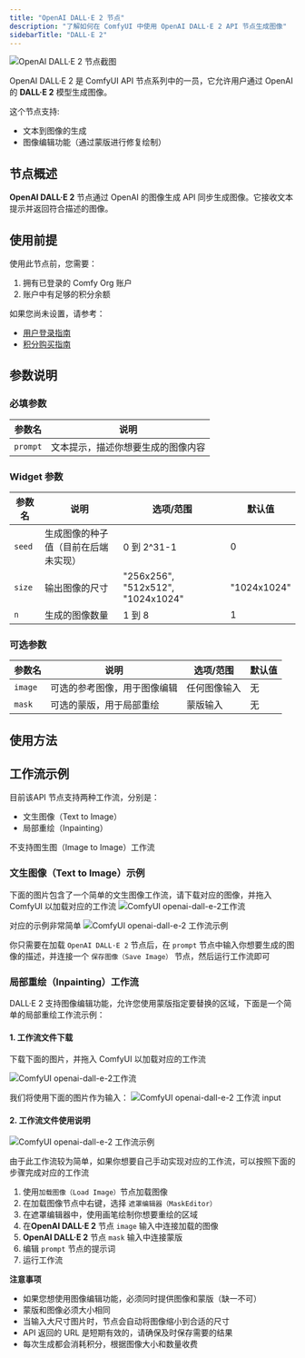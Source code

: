 ```yaml
---
title: "OpenAI DALL·E 2 节点"
description: "了解如何在 ComfyUI 中使用 OpenAI DALL·E 2 API 节点生成图像"
sidebarTitle: "DALL·E 2"
---
```


![OpenAI DALL·E 2 节点截图](/images/comfy_core/api_nodes/openai-dall-e-2.jpg)

OpenAI DALL·E 2 是 ComfyUI API 节点系列中的一员，它允许用户通过 OpenAI 的 **DALL·E 2** 模型生成图像。

这个节点支持:
- 文本到图像的生成
- 图像编辑功能（通过蒙版进行修复绘制）

## 节点概述

**OpenAI DALL·E 2** 节点通过 OpenAI 的图像生成 API 同步生成图像。它接收文本提示并返回符合描述的图像。

## 使用前提

使用此节点前，您需要：

1. 拥有已登录的 Comfy Org 账户
2. 账户中有足够的积分余额

如果您尚未设置，请参考：
- [用户登录指南](/zh-CN/interface/user)
- [积分购买指南](/zh-CN/interface/credits)

## 参数说明

### 必填参数

| 参数名 | 说明 |
|-------|------|
| `prompt` | 文本提示，描述你想要生成的图像内容 |

### Widget 参数

| 参数名   | 说明                                    | 选项/范围                          | 默认值         |
|---------|----------------------------------------|-----------------------------------|-------------|
| `seed`  | 生成图像的种子值（目前在后端未实现）         | 0 到 2^31-1                        | 0           |
| `size`  | 输出图像的尺寸                           | "256x256", "512x512", "1024x1024" | "1024x1024" |
| `n`     | 生成的图像数量                           | 1 到 8                             | 1           |

### 可选参数

| 参数名   | 说明                                    | 选项/范围                          | 默认值         |
|---------|----------------------------------------|-----------------------------------|-------------|
| `image` | 可选的参考图像，用于图像编辑               | 任何图像输入                          | 无           |
| `mask`  | 可选的蒙版，用于局部重绘 | 蒙版输入                             | 无           |

## 使用方法

## 工作流示例

目前该API 节点支持两种工作流，分别是：

- 文生图像（Text to Image）
- 局部重绘（Inpainting）

<Note>
不支持图生图（Image to Image）工作流
</Note>

### 文生图像（Text to Image）示例

下面的图片包含了一个简单的文生图像工作流，请下载对应的图像，并拖入 ComfyUI 以加载对应的工作流
![ComfyUI openai-dall-e-2工作流](https://raw.githubusercontent.com/Comfy-Org/example_workflows/main/api_nodes/openai-dall-e-2/text2image.png)

对应的示例非常简单
![ComfyUI openai-dall-e-2 工作流示例](/images/tutorial/api_nodes/openai-dall-e-2/text2image.jpg)

你只需要在加载 `OpenAI DALL·E 2` 节点后，在 `prompt` 节点中输入你想要生成的图像的描述，并连接一个 `保存图像（Save Image）` 节点，然后运行工作流即可

### 局部重绘（Inpainting）工作流

DALL·E 2 支持图像编辑功能，允许您使用蒙版指定要替换的区域，下面是一个简单的局部重绘工作流示例：

#### 1. 工作流文件下载

下载下面的图片，并拖入 ComfyUI 以加载对应的工作流

![ComfyUI openai-dall-e-2工作流](https://raw.githubusercontent.com/Comfy-Org/example_workflows/main/api_nodes/openai-dall-e-2/inpainting.png)

我们将使用下面的图片作为输入：
![ComfyUI openai-dall-e-2 工作流 input](https://raw.githubusercontent.com/Comfy-Org/example_workflows/main/api_nodes/openai-dall-e-2/input.jpg)

#### 2. 工作流文件使用说明

![ComfyUI openai-dall-e-2 工作流示例](/images/tutorial/api_nodes/openai-dall-e-2/inpainting.jpg)

由于此工作流较为简单，如果你想要自己手动实现对应的工作流，可以按照下面的步骤完成对应的工作流

1. 使用`加载图像（Load Image）`节点加载图像
2. 在加载图像节点中右键，选择 `遮罩编辑器（MaskEditor）`
3. 在遮罩编辑器中，使用画笔绘制你想要重绘的区域
4. 在**OpenAI DALL·E 2** 节点 `image` 输入中连接加载的图像
5. **OpenAI DALL·E 2** 节点 `mask` 输入中连接蒙版
6. 编辑 `prompt` 节点的提示词
7. 运行工作流


**注意事项**

- 如果您想使用图像编辑功能，必须同时提供图像和蒙版（缺一不可）
- 蒙版和图像必须大小相同
- 当输入大尺寸图片时，节点会自动将图像缩小到合适的尺寸
- API 返回的 URL 是短期有效的，请确保及时保存需要的结果
- 每次生成都会消耗积分，根据图像大小和数量收费
